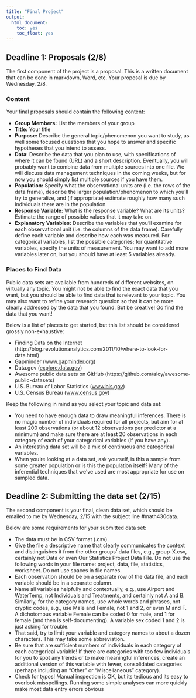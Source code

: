 ```yaml
---
title: "Final Project"
output:
  html_document:
    toc: yes
    toc_float: yes
---
```


## Deadline 1: Proposals (2/8)

The first component of the project is a proposal. This is a written document that can be done in markdown, Word, etc. Your proposal is due by Wednesday, 2/8.

### Content

Your final proposals should contain the following content:

* **Group Members:** List the members of your group
* **Title:** Your title
* **Purpose:** Describe the general topic/phenomenon you want to study, as well some focused
questions that you hope to answer and specific hypotheses that you intend to assess.
*  **Data**: Describe the data that you plan to use, with specifications of where it can be found (URL) and a short description. Eventually, you will probably want to combine data from multiple sources into one file. We will discuss data management techniques in the coming weeks, but for now you should simply list multiple sources if you have them.
* **Population:** Specify what the observational units are (i.e. the rows of the data frame), describe the larger population/phenomenon to which you'll try to generalize, and (if appropriate) estimate roughly how many such individuals there are in the population.
* **Response Variable:** What is the response variable? What are its units? Estimate the range of possible values that it may take on.
* **Explanatory Variables:** Describe the variables that you'll examine for each observational unit (i.e. the columns of the data frame). Carefully define each variable and describe how each was measured. For categorical variables, list the possible categories; for quantitative variables, specify the units of measurement. You may want to add more variables later on, but you should have at least 5 variables already.


### Places to Find Data


Public data sets are available from hundreds of different websites, on virtually any topic. You might not be able to find the exact data that you want, but you should be able to find data that is relevant to your topic. You may also want to refine your research question so that it can be more clearly addressed by the data that you found. But be creative! Go find the data that you want!

Below is a list of places to get started, but this list should be considered grossly non-exhaustive:


* Finding Data on the Internet (http://blog.revolutionanalytics.com/2011/10/where-to-look-for-data.html) 
* Gapminder ([www.gapminder.org](https://www.gapminder.org/))
* Data.gov ([explore.data.gov](https://catalog.data.gov/dataset))
* Awesome public data sets on GitHub (https://github.com/aloy/awesome-public-datasets)
* U.S. Bureau of Labor Statistics ([www.bls.gov](https://www.bls.gov/))
* U.S. Census Bureau ([www.census.gov](http://www.census.gov/))


Keep the following in mind as you select your topic and data set:

* You need to have enough data to draw meaningful inferences. There is no magic number of individuals required for all projects, but aim for at least 200 observations (or about 12 observations per predictor at a minimum) and make sure there are at least 20 observations in each category of each of your categorical variables (if you have any).
* An interesting data set will be a mix of continuous and categorical variables.
* When you're looking at a data set, ask yourself, is this a sample from some greater population or is this the population itself? Many of the inferential techniques that we've used are most appropriate for use on sampled data.



## Deadline 2: Submitting the data set (2/15)

The second component is your final, clean data set, which should be emailed to me by Wednesday, 2/15 with the subject line #math430data. 

Below are some requirements for your submitted data set:

* The data must be in CSV format (.csv).
* Give the file a descriptive name that clearly communicates the context and distinguishes it from the other groups' data files, e.g., group-X.csv, certainly not Data or even Our Statistics Project Data File. Do not use the following words in your file name: project, data, file, statistics, worksheet. Do not use spaces in file names.
* Each observation should be on a separate row of the data file, and each variable should be in a separate column.
* Name all variables helpfully and contextually, e.g., use Airport and WaterTemp, not Individuals and Treatments, and certainly not A and B. Similarly, for the category names, use whole words and phrases, not cryptic codes, e.g., use Male and Female, not 1 and 2, or even M and F. A dichotomous variable Female can be coded 0 for male, and 1 for female (and then is self-documenting). A variable sex coded 1 and 2 is just asking for trouble.
* That said, try to limit your variable and category names to about a dozen characters. This may take some abbreviation.
* Be sure that are sufficient numbers of individuals in each category of each categorical variable! If there are categories with too few individuals for you to spot any trends or to make meaningful inferences, create an additional version of this variable with fewer, consolidated categories (perhaps including an "Other" or "Miscellaneous" category).
* Check for typos! Manual inspection is OK, but its tedious and its easy to overlook misspellings. Running some simple analyses can more quickly make most data entry errors obvious

